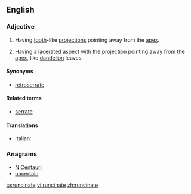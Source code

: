 ==English==

===Adjective===
{{en-adj|-}}

# {{context|botany|of leaves|lang=en}} Having [[tooth]]-like [[projection]]s pointing away from the [[apex]].
# {{context|botany|of leaves|lang=en}} Having a [[lacerate]]d aspect with the projection pointing away from the [[apex]], like [[dandelion]] leaves.

====Synonyms====
* {{sense|having tooth-like projections}} [[retroserrate]]

====Related terms====
* [[serrate]]

====Translations====
{{trans-top}}
* Italian: {{t-|it|roncinato}}
{{trans-mid}}

{{trans-bottom}}

===Anagrams===
* [[N Centauri#English|N Centauri]]
* [[uncertain#English|uncertain]]

[[ta:runcinate]]
[[vi:runcinate]]
[[zh:runcinate]]